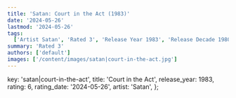 ```yaml
---
title: 'Satan: Court in the Act (1983)'
date: '2024-05-26'
lastmod: '2024-05-26'
tags:
  ['Artist Satan', 'Rated 3', 'Release Year 1983', 'Release Decade 1980']
summary: 'Rated 3'
authors: ['default']
images: ['/content/images/satan|court-in-the-act.jpg']
---
```


  key: 'satan|court-in-the-act',
  title: 'Court in the Act',
  release_year: 1983,
  rating: 6,
  rating_date: '2024-05-26',
  artist: 'Satan',
};

<MusicRating data={data} />
